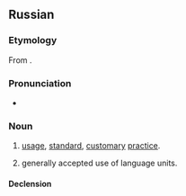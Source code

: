 ==Russian==

===Etymology===
From {{etyl|la|ru}} {{m|fr|usus}}.

===Pronunciation===
* {{ru-IPA|у́зус}}

===Noun===
{{ru-noun+|у́зус}}

# {{lb|ru|legal}} [[usage]], [[standard]], [[customary]] [[practice]].
# {{lb|ru|linguistics}} generally accepted use of language units.

====Declension====
{{ru-noun-table|у́зус}}
